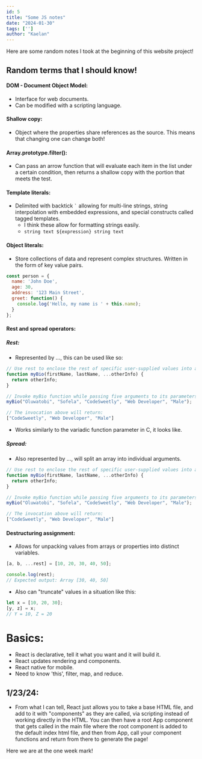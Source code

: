 ```yaml
---
id: 5
title: "Some JS notes"
date: "2024-01-30"
tags: ['']
author: "Kaelan"
---
```

Here are some random notes I took at the beginning of this website project!

## Random terms that I should know!
#### DOM - Document Object Model:
- Interface for web documents. 
- Can be modified with a scripting language.
#### Shallow copy:
- Object where the properties share references as the source. This means that changing one can change both!
#### Array.prototype.filter():
- Can pass an arrow function that will evaluate each item in the list under a certain condition, then returns a shallow copy with the portion that meets the test.
#### Template literals:
- Delimited with backtick `` ` `` allowing for multi-line strings, string interpolation with embedded expressions, and special constructs called tagged templates.
	- I think these allow for formatting strings easily.
	- `string text ${expression} string text`
#### Object literals:	
- Store collections of data and represent complex structures. Written in the form of key value pairs.
```js
const person = {
  name: 'John Doe',
  age: 30,
  address: '123 Main Street',
  greet: function() {
    console.log('Hello, my name is ' + this.name);
  }
};
```
#### Rest and spread operators:
##### Rest: 
- Represented by ..., this can be used like so:
```js
// Use rest to enclose the rest of specific user-supplied values into an array:
function myBio(firstName, lastName, ...otherInfo) { 
  return otherInfo;
}

// Invoke myBio function while passing five arguments to its parameters:
myBio("Oluwatobi", "Sofela", "CodeSweetly", "Web Developer", "Male");

// The invocation above will return:
["CodeSweetly", "Web Developer", "Male"]
```
- Works similarly to the variadic function parameter in C, it looks like.
##### Spread: 
- Also represented by ..., will split an array into individual arguments.
```js
// Use rest to enclose the rest of specific user-supplied values into an array:
function myBio(firstName, lastName, ...otherInfo) { 
  return otherInfo;
}

// Invoke myBio function while passing five arguments to its parameters:
myBio("Oluwatobi", "Sofela", "CodeSweetly", "Web Developer", "Male");

// The invocation above will return:
["CodeSweetly", "Web Developer", "Male"]
```
#### Destructuring assignment:
- Allows for unpacking values from arrays or properties into distinct variables.
```js
[a, b, ...rest] = [10, 20, 30, 40, 50];

console.log(rest);
// Expected output: Array [30, 40, 50]
```
- Also can "truncate" values in a situation like this:
```js
let x = [10, 20, 30];
[y, z] = x;
// Y = 10, Z = 20
```
# Basics:
- React is declarative, tell it what you want and it will build it.
- React updates rendering and components.
- React native for mobile.
- Need to know 'this', filter, map, and reduce.
## 1/23/24:
- From what I can tell, React just allows you to take a base HTML file, and add to it with "components" as they are called, via scripting instead of working directly in the HTML. You can then have a root App component that gets called in the main file where the root component is added to the default index html file, and then from App, call your component functions and return from there to generate the page!

Here we are at the one week mark!